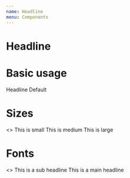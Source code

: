 ```yaml
---
name: Headline
menu: Components
---
```



# Headline

<Props of={Headline} />

# Basic usage

<Playground>
  <Headline>Headline Default</Headline>
</Playground>

# Sizes

<Playground>
  <>
    <Headline size="S">This is small</Headline>
    <Headline size="M">This is medium</Headline>
    <Headline size="L">This is large</Headline>
  </>
</Playground>

# Fonts

<Playground>
  <>
    <Headline size="M" font="sub">
      This is a sub headline
    </Headline>
    <Headline size="L" font="main">
      This is a main headline
    </Headline>
  </>
</Playground>
